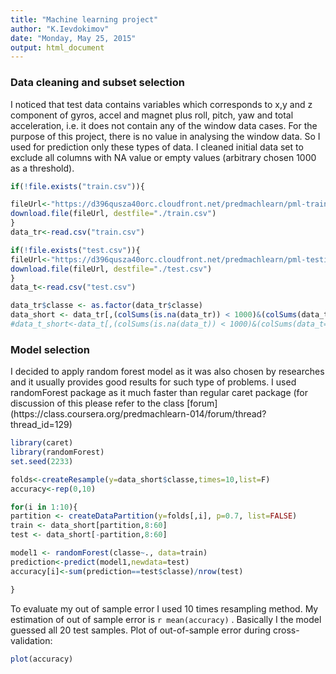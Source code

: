 ```yaml
---
title: "Machine learning project"
author: "K.Ievdokimov"
date: "Monday, May 25, 2015"
output: html_document
---
```


### Data cleaning and subset selection
I noticed that test data contains variables which corresponds to x,y and z component of gyros, accel and magnet plus  roll, pitch, yaw and total acceleration, i.e. it does not contain any of the window data cases.  For the purpose of this project, there is no value in analysing the window data. So I used for prediction only these types of data. I cleaned initial data set to exclude all columns with NA value or empty values (arbitrary chosen 1000 as a threshold).

```r

if(!file.exists("train.csv")){

fileUrl<-"https://d396qusza40orc.cloudfront.net/predmachlearn/pml-training.csv"
download.file(fileUrl, destfile="./train.csv")
}
data_tr<-read.csv("train.csv")

if(!file.exists("test.csv")){
fileUrl<-"https://d396qusza40orc.cloudfront.net/predmachlearn/pml-testing.csv"
download.file(fileUrl, destfile="./test.csv")
}
data_t<-read.csv("test.csv")

data_tr$classe <- as.factor(data_tr$classe)
data_short <- data_tr[,(colSums(is.na(data_tr)) < 1000)&(colSums(data_tr=="")<1000)]
#data_t_short<-data_t[,(colSums(is.na(data_t)) < 1000)&(colSums(data_t=="")<1000)]

```

### Model selection
I decided to apply random forest model as it was also chosen by researches and it usually provides good results for such type of problems. I used randomForest package as it much faster than regular caret package (for discussion of this please refer to the class [forum] (https://class.coursera.org/predmachlearn-014/forum/thread?thread_id=129)

```r
library(caret)
library(randomForest)
set.seed(2233)

folds<-createResample(y=data_short$classe,times=10,list=F)
accuracy<-rep(0,10)

for(i in 1:10){
partition <- createDataPartition(y=folds[,i], p=0.7, list=FALSE)
train <- data_short[partition,8:60]
test <- data_short[-partition,8:60]

model1 <- randomForest(classe~., data=train)
prediction<-predict(model1,newdata=test)
accuracy[i]<-sum(prediction==test$classe)/nrow(test)

}
```
To evaluate my out of sample error I used 10 times resampling method. My estimation of out of sample error is `r mean(accuracy)` . Basically I the model guessed all 20 test samples.
Plot of out-of-sample error during cross-validation: 

```r

plot(accuracy)

```